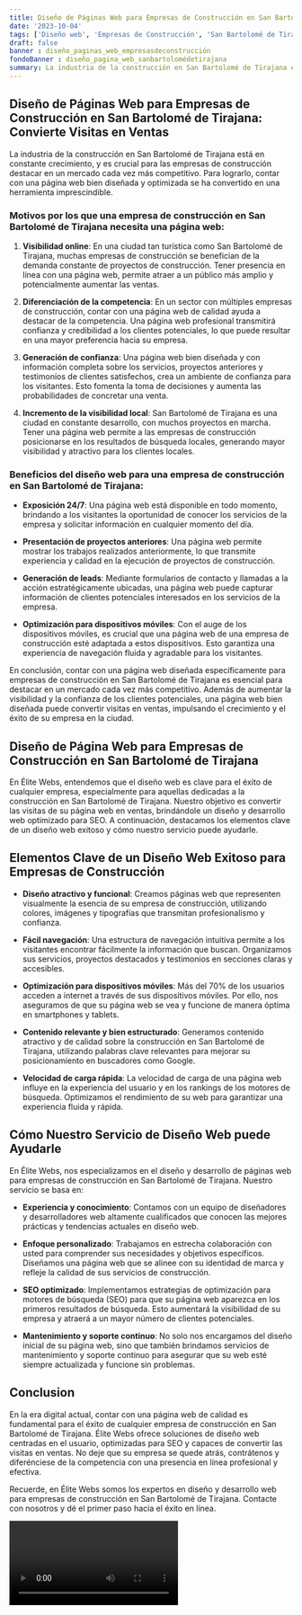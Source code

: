 ```yaml
---
title: Diseño de Páginas Web para Empresas de Construcción en San Bartolomé de Tirajana
date: '2023-10-04'
tags: ['Diseño web', 'Empresas de Construcción', 'San Bartolomé de Tirajana']
draft: false
banner : diseño_paginas_web_empresasdeconstrucción
fondoBanner : diseño_pagina_web_sanbartolomédetirajana
summary: La industria de la construcción en San Bartolomé de Tirajana está en constante crecimiento, y es crucial para las empresas de construcción destacar en un mercado cada vez más competitivo. Para lograrlo, contar con una página web bien diseñada y optimizada se ha convertido en una herramienta imprescindible.
---
```


## Diseño de Páginas Web para Empresas de Construcción en San Bartolomé de Tirajana: Convierte Visitas en Ventas

La industria de la construcción en San Bartolomé de Tirajana está en constante crecimiento, y es crucial para las empresas de construcción destacar en un mercado cada vez más competitivo. Para lograrlo, contar con una página web bien diseñada y optimizada se ha convertido en una herramienta imprescindible.

### Motivos por los que una empresa de construcción en San Bartolomé de Tirajana necesita una página web:

1. **Visibilidad online**: En una ciudad tan turística como San Bartolomé de Tirajana, muchas empresas de construcción se benefician de la demanda constante de proyectos de construcción. Tener presencia en línea con una página web, permite atraer a un público más amplio y potencialmente aumentar las ventas.

2. **Diferenciación de la competencia**: En un sector con múltiples empresas de construcción, contar con una página web de calidad ayuda a destacar de la competencia. Una página web profesional transmitirá confianza y credibilidad a los clientes potenciales, lo que puede resultar en una mayor preferencia hacia su empresa.

3. **Generación de confianza**: Una página web bien diseñada y con información completa sobre los servicios, proyectos anteriores y testimonios de clientes satisfechos, crea un ambiente de confianza para los visitantes. Esto fomenta la toma de decisiones y aumenta las probabilidades de concretar una venta.

4. **Incremento de la visibilidad local**: San Bartolomé de Tirajana es una ciudad en constante desarrollo, con muchos proyectos en marcha. Tener una página web permite a las empresas de construcción posicionarse en los resultados de búsqueda locales, generando mayor visibilidad y atractivo para los clientes locales.

### Beneficios del diseño web para una empresa de construcción en San Bartolomé de Tirajana:

- **Exposición 24/7**: Una página web está disponible en todo momento, brindando a los visitantes la oportunidad de conocer los servicios de la empresa y solicitar información en cualquier momento del día.

- **Presentación de proyectos anteriores**: Una página web permite mostrar los trabajos realizados anteriormente, lo que transmite experiencia y calidad en la ejecución de proyectos de construcción.

- **Generación de leads**: Mediante formularios de contacto y llamadas a la acción estratégicamente ubicadas, una página web puede capturar información de clientes potenciales interesados en los servicios de la empresa.

- **Optimización para dispositivos móviles**: Con el auge de los dispositivos móviles, es crucial que una página web de una empresa de construcción esté adaptada a estos dispositivos. Esto garantiza una experiencia de navegación fluida y agradable para los visitantes.

En conclusión, contar con una página web diseñada específicamente para empresas de construcción en San Bartolomé de Tirajana es esencial para destacar en un mercado cada vez más competitivo. Además de aumentar la visibilidad y la confianza de los clientes potenciales, una página web bien diseñada puede convertir visitas en ventas, impulsando el crecimiento y el éxito de su empresa en la ciudad.

<GifSeo />

<Cta />

## **Diseño de Página Web para Empresas de Construcción en San Bartolomé de Tirajana**

En Élite Webs, entendemos que el diseño web es clave para el éxito de cualquier empresa, especialmente para aquellas dedicadas a la construcción en San Bartolomé de Tirajana. Nuestro objetivo es convertir las visitas de su página web en ventas, brindándole un diseño y desarrollo web optimizado para SEO. A continuación, destacamos los elementos clave de un diseño web exitoso y cómo nuestro servicio puede ayudarle.

## **Elementos Clave de un Diseño Web Exitoso para Empresas de Construcción**

- **Diseño atractivo y funcional**: Creamos páginas web que representen visualmente la esencia de su empresa de construcción, utilizando colores, imágenes y tipografías que transmitan profesionalismo y confianza.

- **Fácil navegación**: Una estructura de navegación intuitiva permite a los visitantes encontrar fácilmente la información que buscan. Organizamos sus servicios, proyectos destacados y testimonios en secciones claras y accesibles.

- **Optimización para dispositivos móviles**: Más del 70% de los usuarios acceden a internet a través de sus dispositivos móviles. Por ello, nos aseguramos de que su página web se vea y funcione de manera óptima en smartphones y tablets.

- **Contenido relevante y bien estructurado**: Generamos contenido atractivo y de calidad sobre la construcción en San Bartolomé de Tirajana, utilizando palabras clave relevantes para mejorar su posicionamiento en buscadores como Google.

- **Velocidad de carga rápida**: La velocidad de carga de una página web influye en la experiencia del usuario y en los rankings de los motores de búsqueda. Optimizamos el rendimiento de su web para garantizar una experiencia fluida y rápida.

## **Cómo Nuestro Servicio de Diseño Web puede Ayudarle**

En Élite Webs, nos especializamos en el diseño y desarrollo de páginas web para empresas de construcción en San Bartolomé de Tirajana. Nuestro servicio se basa en:

- **Experiencia y conocimiento**: Contamos con un equipo de diseñadores y desarrolladores web altamente cualificados que conocen las mejores prácticas y tendencias actuales en diseño web.

- **Enfoque personalizado**: Trabajamos en estrecha colaboración con usted para comprender sus necesidades y objetivos específicos. Diseñamos una página web que se alinee con su identidad de marca y refleje la calidad de sus servicios de construcción.

- **SEO optimizado**: Implementamos estrategias de optimización para motores de búsqueda (SEO) para que su página web aparezca en los primeros resultados de búsqueda. Esto aumentará la visibilidad de su empresa y atraerá a un mayor número de clientes potenciales.

- **Mantenimiento y soporte continuo**: No solo nos encargamos del diseño inicial de su página web, sino que también brindamos servicios de mantenimiento y soporte continuo para asegurar que su web esté siempre actualizada y funcione sin problemas.

## **Conclusion**

En la era digital actual, contar con una página web de calidad es fundamental para el éxito de cualquier empresa de construcción en San Bartolomé de Tirajana. Élite Webs ofrece soluciones de diseño web centradas en el usuario, optimizadas para SEO y capaces de convertir las visitas en ventas. No deje que su empresa se quede atrás, contrátenos y diferénciese de la competencia con una presencia en línea profesional y efectiva.

Recuerde, en Élite Webs somos los expertos en diseño y desarrollo web para empresas de construcción en San Bartolomé de Tirajana. Contacte con nosotros y dé el primer paso hacia el éxito en línea.

<Video />

<CtaBot job='Empresas de Construcción' city='San Bartolomé de Tirajana'/>

<Gmaps query='San Bartolomé de Tirajana+españa+maps' />